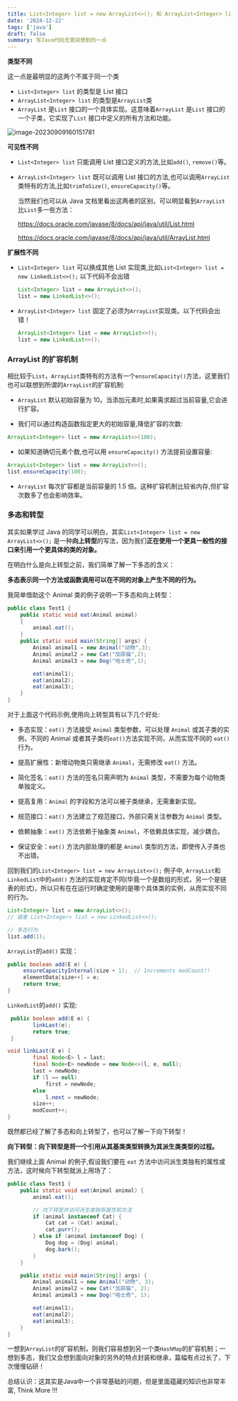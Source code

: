 ```yaml
---
title: List<Integer> list = new ArrayList<>(); 和 ArrayList<Integer> list = new ArrayList<>(); 两者的区别
date: '2024-12-22'
tags: ['java']
draft: false
summary: 写Java代码无意间想到的一点
---
```


**类型不同**

这一点是最明显的这两个不属于同一个类

- `List<Integer> list` 的类型是 List 接口
- `ArrayList<Integer> list` 的类型是`ArrayList`类
- `ArrayList` 是`List` 接口的一个具体实现。这意味着`ArrayList` 是`List` 接口的一个子类，它实现了`List` 接口中定义的所有方法和功能。

![image-20230909160151781](https://xiaozhublog.oss-cn-qingdao.aliyuncs.com/myblogimg/image-20230909160151781.png)

**可见性不同**

- `List<Integer> list` 只能调用 List 接口定义的方法,比如`add()`, `remove()`等。

- `ArrayList<Integer> list` 既可以调用 List 接口的方法,也可以调用`ArrayList`类特有的方法,比如`trimToSize()`, `ensureCapacity()`等。

  当然我们也可以从 Java 文档里看出这两者的区别，可以明显看到`ArrayList`比`List`多一些方法：

  https://docs.oracle.com/javase/8/docs/api/java/util/List.html

  https://docs.oracle.com/javase/8/docs/api/java/util/ArrayList.html

**扩展性不同**

- `List<Integer> list` 可以换成其他 List 实现类,比如`List<Integer> list = new LinkedList<>();` 以下代码不会出错

  ```java
  List<Integer> list = new ArrayList<>();
  list = new LinkedList<>();
  ```

- `ArrayList<Integer> list` 固定了必须为`ArrayList`实现类。以下代码会出错！

  ```java
  ArrayList<Integer> list = new ArrayList<>();
  list = new LinkedList<>();
  ```

### ArrayList 的扩容机制

相比较于`List`，`ArrayList`类特有的方法有一个`ensureCapacity()`方法，这里我们也可以联想到所谓的`ArrayList`的扩容机制:

- `ArrayList` 默认初始容量为 10。当添加元素时,如果需求超过当前容量,它会进行扩容。

- 我们可以通过构造函数指定更大的初始容量,降低扩容的次数:

```java
ArrayList<Integer> list = new ArrayList<>(100);
```

- 如果知道确切元素个数,也可以用 `ensureCapacity()` 方法提前设置容量:

```java
ArrayList<Integer> list = new ArrayList<>();
list.ensureCapacity(100);
```

- `ArrayList` 每次扩容都是当前容量的 1.5 倍。这种扩容机制比较省内存,但扩容次数多了也会影响效率。

### 多态和转型

其实如果学过 Java 的同学可以明白，其实`List<Integer> list = new ArrayList<>();` 是一种**向上转型**的写法，因为我们**正在使用一个更具一般性的接口来引用一个更具体的类的对象。**

在明白什么是向上转型之前，我们简单了解一下多态的含义：

**多态表示同一个方法或函数调用可以在不同的对象上产生不同的行为。**

我简单借助这个 Animal 类的例子说明一下多态和向上转型：

```java
public class Test1 {
    public static void eat(Animal animal)
    {
        animal.eat();
    }
    public static void main(String[] args) {
        Animal animal1 = new Animal("动物",3);
        Animal animal2 = new Cat("加菲猫",2);
        Animal animal3 = new Dog("哈士奇",1);

        eat(animal1);
        eat(animal2);
        eat(animal3);
    }
}


```

对于上面这个代码示例,使用向上转型具有以下几个好处:

- 多态实现：`eat()` 方法接受 `Animal` 类型参数，可以处理 `Animal` 或其子类的实例，不同的 Animal 或者其子类的`eat()`方法实现不同，从而实现不同的 `eat()` 行为。

- 提高扩展性：新增动物类只需继承 `Animal`，无需修改 `eat()` 方法。

- 简化签名：`eat()` 方法的签名只需声明为 `Animal` 类型，不需要为每个动物类单独定义。

- 提高复用：`Animal` 的字段和方法可以被子类继承，无需重新实现。

- 规范接口：`eat()` 方法建立了规范接口，外部只需关注参数为 `Animal` 类型。

- 依赖抽象：`eat()` 方法依赖于抽象类 `Animal`，不依赖具体实现，减少耦合。

- 保证安全：`eat()` 方法内部处理的都是 `Animal` 类型的方法，即使传入子类也不出错。

回到我们的`List<Integer> list = new ArrayList<>();` 例子中, `ArrayList`和`LinkedList`中的`add()` 方法的实现肯定不同(毕竟一个是数组的形式，另一个是链表的形式)，所以只有在在运行时确定使用的是哪个具体类的实例，从而实现不同的行为。

```java
List<Integer> list = new ArrayList<>();
// 或者 List<Integer> list = new LinkedList<>();

// 多态行为
list.add(1);
```

`ArrayList`的`add()` 实现：

```java
public boolean add(E e) {
     ensureCapacityInternal(size + 1);  // Increments modCount!!
     elementData[size++] = e;
     return true;
}
```

`LinkedList`的`add()` 实现:

```java
 public boolean add(E e) {
        linkLast(e);
        return true;
 }

void linkLast(E e) {
        final Node<E> l = last;
        final Node<E> newNode = new Node<>(l, e, null);
        last = newNode;
        if (l == null)
            first = newNode;
        else
            l.next = newNode;
        size++;
        modCount++;
}
```

既然都已经了解了多态和向上转型了，也可以了解一下向下转型！

**向下转型：向下转型是将一个引用从其基类类型转换为其派生类类型的过程。**

我们继续上面 Animal 的例子,假设我们要在 `eat` 方法中访问派生类独有的属性或方法，这时候向下转型就派上用场了：

```java
public class Test1 {
    public static void eat(Animal animal) {
        animal.eat();

        // 向下转型并访问派生类独有属性和方法
        if (animal instanceof Cat) {
            Cat cat = (Cat) animal;
            cat.purr();
        } else if (animal instanceof Dog) {
            Dog dog = (Dog) animal;
            dog.bark();
        }
    }

    public static void main(String[] args) {
        Animal animal1 = new Animal("动物", 3);
        Animal animal2 = new Cat("加菲猫", 2);
        Animal animal3 = new Dog("哈士奇", 1);

        eat(animal1);
        eat(animal2);
        eat(animal3);
    }
}
```

一想到`ArrayList`的扩容机制，则我们容易想到另一个类`HashMap`的扩容机制；一想到多态，我们又会想到面向对象的另外的特点封装和继承，篇幅有点过长了，下次慢慢钻研！

总结认识：这其实是Java中一个非常基础的问题，但是里面蕴藏的知识也非常丰富, Think More !!!
